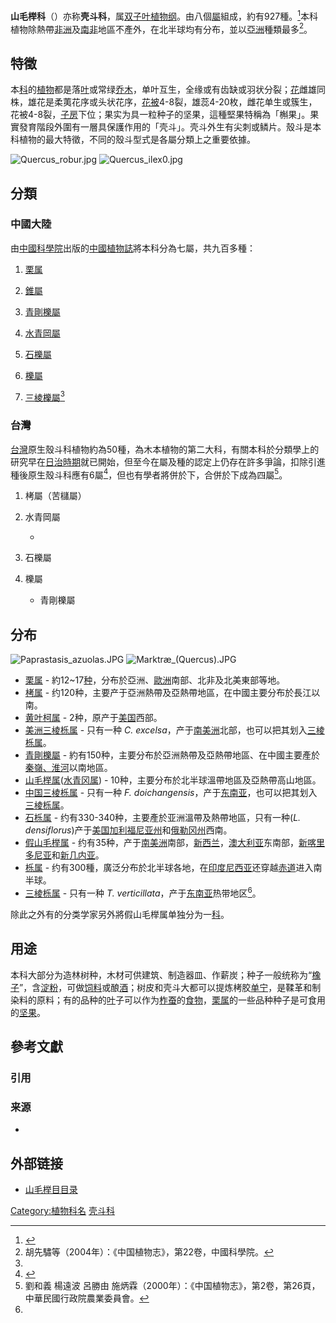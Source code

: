 {{Automatic taxobox
| image = Quercus ilex rotundifolia.jpg
| image_width = 250px
| image_caption = [[冬青櫟|冬青櫟]]
|taxon = Fagaceae
|authority = [[Barthélemy_Charles_Joseph_du_Mortier|Dumort.]]<ref name=APGIII2009>{{Cite journal |author=Angiosperm Phylogeny Group |year=2009 |title=An update of the Angiosperm Phylogeny Group classification for the orders and families of flowering plants: APG III |journal=Botanical Journal of the Linnean Society |volume=161 |issue=2 |pages=105–121 |url=http://www3.interscience.wiley.com/journal/122630309/abstract |archive-url=https://wayback.archive-it.org/all/20170525104318/http://onlinelibrary.wiley.com/doi/10.1111/j.1095-8339.2009.00996.x/abstract |dead-url=yes |archive-date=2017-05-25 | format= PDF |accessdate=2013-06-26 |doi=10.1111/j.1095-8339.2009.00996.x }}</ref>
|type_genus = ''[[山毛櫸屬|Fagus]]''
|type_genus_authority = L.
| subdivision_ranks = [[屬_(生物)|屬]]
| subdivision = 
* [[栗屬|栗屬]](''Castanea'')
* [[栲屬|栲屬]](''Castanopsis'')
* [[黃葉柯屬|黃葉柯屬]](''Chrysolepis'')
* [[美洲三棱櫟屬|美洲三棱櫟屬]](''Colombobalanus'')
* [[青剛櫟屬|青剛櫟屬]](''Cyclobalanopsis'')
* [[水青岡屬|水青岡屬]](''Fagus'')
* [[中國三棱櫟屬|中國三棱櫟屬]](''Formanodendron'')
* [[石櫟屬|石櫟屬]]（又名「柯屬」）(''Lithocarpus'')
* [[假山毛櫸屬|假山毛櫸屬]](''Nothofagus'')
* [[櫟屬|櫟屬]](''Quercus'')
* [[三棱櫟屬|三棱櫟屬]](''Trigonobalanus'')
}}

'''山毛榉科'''（{{lang|la|''Fagaceae''}}）亦称'''壳斗科'''，属[[双子叶植物纲|双子叶植物纲]]。由八個[[屬_(生物)|屬]]組成，約有927種。<ref name="Christenhusz-Byng2016">{{cite journal | author1 = Christenhusz, M. J. M. | author2 = Byng, J. W. | lastauthoramp = yes | year = 2016 | title = The number of known plants species in the world and its annual increase | journal = Phytotaxa | volume = 261 | pages = 201–217 | url = http://biotaxa.org/Phytotaxa/article/download/phytotaxa.261.3.1/20598 | doi = 10.11646/phytotaxa.261.3.1 | issue = 3 | publisher = Magnolia Press | doi-access = free | access-date = 2020-09-13 | archive-date = 2016-07-29 | archive-url = https://web.archive.org/web/20160729085754/http://biotaxa.org/Phytotaxa/article/download/phytotaxa.261.3.1/20598 | dead-url = no }}</ref>本科植物除熱帶[[非洲|非洲]]及[[南非|南非]]地區不產外，在北半球均有分布，並以[[亞洲|亞洲]]種類最多<ref name=first>胡先驌等（2004年）：《中国植物志》，第22卷，中國科學院。</ref>。

== 特徵 ==
本[[科_(生物)|科]]的[[植物|植物]]都是落[[叶|叶]]或常绿[[乔木|乔木]]，单叶互生，全缘或有齿缺或羽状分裂；[[花|花]]雌雄同株，雄花是柔荑花序或头状花序，[[花被|花被]]4-8裂，雄蕊4-20枚，雌花单生或簇生，花被4-8裂，[[子房|子房]]下位；果实为具一粒种子的坚果，這種堅果特稱為「槲果」。果實發育階段外圍有一層具保護作用的「壳斗」。壳斗外生有尖刺或鳞片。殼斗是本科植物的最大特徵，不同的殼斗型式是各屬分類上之重要依據。

[[File:Quercus_robur.jpg|left]]
[[File:Quercus_ilex0.jpg|none]]

== 分類 ==

=== 中國大陸 ===
由[[中國科學院|中國科學院]]出版的[[中国植物志|中國植物誌]]將本科分為七屬，共九百多種：

# {{lang|la|''Castanea''}} [[栗属|栗属]]
# {{lang|la|''Castanopsis''}} [[錐屬|錐屬]]
# {{lang|la|''Cyclobalanopsis''}} [[青剛櫟屬|青剛櫟屬]]
# {{lang|la|''Fagus''}} [[水青岡屬|水青岡屬]]
# {{lang|la|''Lithocarpus''}} [[石櫟屬|石櫟屬]]
# {{lang|la|''Quercus''}} [[櫟屬|櫟屬]]
# {{lang|la|''Trigonobalanus''}} [[三棱櫟屬|三棱櫟屬]]<ref name=first  />

=== 台灣 ===
[[台灣|台灣]]原生殼斗科植物約為50種，為木本植物的第二大科，有關本科於分類學上的研究早在[[台灣日治時期|日治時期]]就已開始，但至今在屬及種的認定上仍存在許多爭論，扣除引進種後原生殼斗科應有6屬<ref>{{Cite web |url=http://tesri.coa.gov.tw/show_nature_detail.php?id=852&f_title=&f_title2=&f_author=&f_serial=&f_beg_yy=1993&f_beg_mm=3&f_end_yy=2010&f_end_mm=3&f_pno=show_nature |title=台灣原生殼斗科植物各屬之分類初探 |accessdate=2011-08-12 |work= |publisher=李權裕 |date=2005-03-01 }}{{dead link|date=2017年12月 |bot=InternetArchiveBot |fix-attempted=yes }}</ref>，但也有學者將{{lang|la|''Cyclobalanopsis''}}併於{{lang|la|''Quercus''}}下，{{lang|la|''Pasania''}}合併於{{lang|la|''Lithocarpus''}}下成為四屬<ref>劉和義 楊遠波 呂勝由 施炳霖（2000年）：《中国植物志》，第2卷，第26頁，中華民國行政院農業委員會。</ref>。
# {{lang|la|''Castanopsis''}} 栲屬（苦櫧屬） 
# {{lang|la|''Fagus''}} 水青岡屬 
#*{{lang|la|''Pasania''}} 
# {{lang|la|''Lithocarpus''}} 石櫟屬 
# {{lang|la|''Quercus''}} 櫟屬
#*{{lang|la|''Cyclobalanopsis''}}青剛櫟屬

== 分布 ==
[[File:Paprastasis_azuolas.JPG|right]]
[[File:Marktræ_(Quercus).JPG|right]]

* [[栗属|栗属]] - 約12~17[[种|种]]，分布於亞洲、[[歐洲|歐洲]]南部、北非及北美東部等地。
* [[栲属|栲属]] - 约120种，主要产于亞洲熱帶及亞熱帶地區，在中國主要分布於長江以南。 
* [[黄叶柯属|黄叶柯属]] - 2种，原产于[[美国|美国]]西部。
* [[美洲三棱栎属|美洲三棱栎属]] - 只有一种 ''C. excelsa''，产于[[南美洲|南美洲]]北部，也可以把其划入[[三棱栎属|三棱栎属]]。 
* [[青剛櫟屬|青剛櫟屬]] - 約有150种，主要分布於亞洲熱帶及亞熱帶地區、在中國主要產於[[秦岭-淮河线|秦嶺、淮河]]以南地區。
* [[山毛榉属|山毛榉属]]([[水青冈属|水青冈属]]) - 10种，主要分布於北半球溫帶地區及亞熱帶高山地區。
* [[中国三棱栎属|中国三棱栎属]] - 只有一种 ''F. doichangensis''，产于[[东南亚|东南亚]]，也可以把其划入[[三棱栎属|三棱栎属]]。 
* [[石栎属|石栎属]] - 约有330-340种，主要產於亚洲溫帶及熱帶地區，只有一种(''L. densiflorus'')产于[[美国|美国]][[加利福尼亚州|加利福尼亚州]]和[[俄勒冈州|俄勒冈州]]西南。
* [[假山毛榉属|假山毛榉属]] - 约有35种，产于[[南美洲|南美洲]]南部，[[新西兰|新西兰]]，[[澳大利亚|澳大利亚]]东南部，[[新喀里多尼亚|新喀里多尼亚]]和[[新几内亚|新几内亚]]。
* [[栎属|栎属]] - 约有300種，廣泛分布於北半球各地，在[[印度尼西亚|印度尼西亚]]还穿越[[赤道|赤道]]进入南半球。
* [[三棱栎属|三棱栎属]] - 只有一种 ''T. verticillata''，产于[[东南亚|东南亚]]热带地区<ref name=first  />。

除此之外有的分类学家另外將假山毛榉属单独分为一[[科_(生物)|科]]。

== 用途 ==
本科大部分为造林树种，木材可供建筑、制造器皿、作薪炭；种子一般统称为“[[橡子|橡子]]”，含[[淀粉|淀粉]]，可做[[饲料|饲料]]或酿[[酒|酒]]；树皮和壳斗大都可以提炼栲胶[[单宁|单宁]]，是鞣革和制染料的原料；有的品种的[[叶|叶]]子可以作为[[柞蚕|柞蚕]]的[[食物|食物]]，[[栗属|栗属]]的一些品种种子是可食用的[[坚果|坚果]]。

== 參考文獻 ==
=== 引用 ===
{{Reflist|30em}}

=== 来源 ===
{{refbegin}}
* {{cite book| authors =胡先驌 等| title =中国植物志| location =中國| publisher =中國科學院| year =2004| pages =| ISBN =| accessdate =2011-08-12| url =http://frps.plantphoto.cn/pdf.asp| language =zh| quote =| deadurl =yes| archiveurl =https://web.archive.org/web/20110829033812/http://frps.plantphoto.cn/pdf.asp| archivedate =2011-08-29}}
{{refend}}

== 外部链接 ==
* [https://web.archive.org/web/20040203105430/http://www.kew.org/wcb/aboutfag.html 山毛榉目目录]
{{Taxonbar|from=Q145977}}

[[Category:植物科名|Category:植物科名]]
[[Category:壳斗科|]]